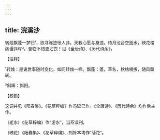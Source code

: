 ```yaml
---
---
---
```

title: 浣溪沙
---







转烛飘蓬一梦归¹，欲寻陈迹怅人非。天教心愿与身违。待月池台空逝水，映花楼阁谩斜晖²。登临不惜更沾衣！见《全唐诗》、《历代诗余》。

【注释】

¹转烛：是说世事随时变化，如同转烛一样。飘蓬：蓬，草名，秋枯根拔，随风飘转。

²斜晖：斜阳。

【校勘】

这词并见《阳春集》。《花草粹编》作冯延巳作。《全唐诗》、《历代诗余》均作后主作。

〔逝水〕《花草粹编》作“游水”，当系误刊。

〔映花〕《阳春集》、《花草粹编》、刘补本均作“荫花”。